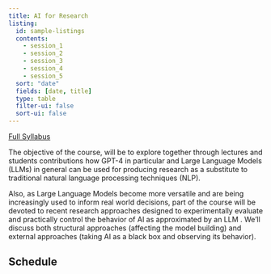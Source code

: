 ```yaml
---
title: AI for Research
listing:
  id: sample-listings
  contents: 
    - session_1
    - session_2
    - session_3
    - session_4
    - session_5
  sort: "date"
  fields: [date, title]
  type: table
  filter-ui: false
  sort-ui: false
---
```




[Full Syllabus](syllabus_2023.pdf)

The objective of the course, will be to explore together through lectures and students
contributions how GPT-4 in particular and Large Language Models (LLMs) in general can be used
for producing research as a substitute to traditional natural language processing techniques
(NLP).

Also, as Large Language Models become more versatile and are being increasingly used to inform
real world decisions, part of the course will be devoted to recent research approaches designed to
experimentally evaluate and practically control the behavior of AI as approximated by an LLM .
We’ll discuss both structural approaches (affecting the model building) and external approaches
(taking AI as a black box and observing its behavior).


## Schedule

::: {#sample-listings}

:::

